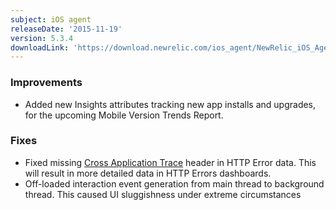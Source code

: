 ```yaml
---
subject: iOS agent
releaseDate: '2015-11-19'
version: 5.3.4
downloadLink: 'https://download.newrelic.com/ios_agent/NewRelic_iOS_Agent_5.3.4.zip'
---
```


### Improvements

* Added new Insights attributes tracking new app installs and upgrades, for the upcoming Mobile Version Trends Report.

### Fixes

* Fixed missing [Cross Application Trace](https://docs.newrelic.com/docs/apm/transactions/cross-application-traces/cross-application-tracing) header in HTTP Error data. This will result in more detailed data in HTTP Errors dashboards.
* Off-loaded interaction event generation from main thread to background thread. This caused UI sluggishness under extreme circumstances
